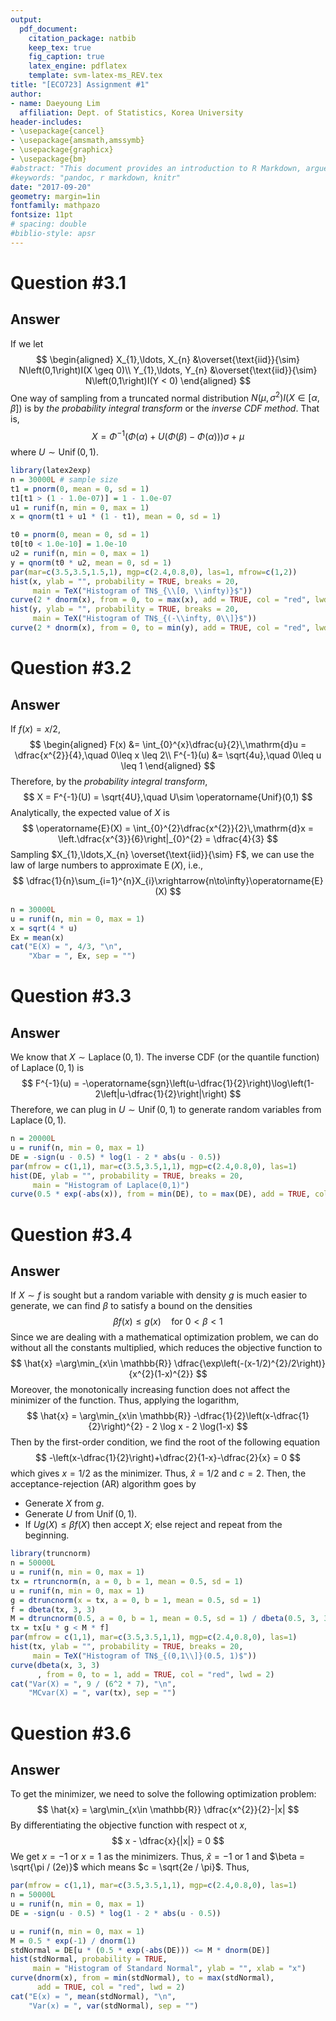 ```yaml
---
output: 
  pdf_document:
    citation_package: natbib
    keep_tex: true
    fig_caption: true
    latex_engine: pdflatex
    template: svm-latex-ms_REV.tex
title: "[ECO723] Assignment #1"
author:
- name: Daeyoung Lim
  affiliation: Dept. of Statistics, Korea University
header-includes:
- \usepackage{cancel}
- \usepackage{amsmath,amssymb}
- \usepackage{graphicx}
- \usepackage{bm}
#abstract: "This document provides an introduction to R Markdown, argues for its benefits, and presents a #sample manuscript template intended for an academic audience. I include basic syntax to R Markdown and a #minimal working example of how the analysis itself can be conducted within R with the `knitr` package."
#keywords: "pandoc, r markdown, knitr"
date: "2017-09-20"
geometry: margin=1in
fontfamily: mathpazo
fontsize: 11pt
# spacing: double
#biblio-style: apsr
---
```


# Question #3.1

## Answer
If we let
$$
\begin{aligned}
X_{1},\ldots, X_{n} &\overset{\text{iid}}{\sim} N\left(0,1\right)I(X \geq 0)\\
Y_{1},\ldots, Y_{n} &\overset{\text{iid}}{\sim} N\left(0,1\right)I(Y < 0)
\end{aligned}
$$
One way of sampling from a truncated normal distribution $N(\mu, \sigma^{2})I(X \in [\alpha, \beta])$ is by *the probability integral transform* or the *inverse CDF method*. That is,
$$
X = \Phi^{-1}(\Phi(\alpha)+U(\Phi(\beta)-\Phi(\alpha)))\sigma + \mu
$$
where $U\sim \operatorname{Unif}(0,1)$.
```r
library(latex2exp)
n = 30000L # sample size
t1 = pnorm(0, mean = 0, sd = 1)
t1[t1 > (1 - 1.0e-07)] = 1 - 1.0e-07
u1 = runif(n, min = 0, max = 1)
x = qnorm(t1 + u1 * (1 - t1), mean = 0, sd = 1)

t0 = pnorm(0, mean = 0, sd = 1)
t0[t0 < 1.0e-10] = 1.0e-10
u2 = runif(n, min = 0, max = 1)
y = qnorm(t0 * u2, mean = 0, sd = 1)
par(mar=c(3.5,3.5,1.5,1), mgp=c(2.4,0.8,0), las=1, mfrow=c(1,2))
hist(x, ylab = "", probability = TRUE, breaks = 20,
     main = TeX("Histogram of TN$_{\\[0, \\infty)}$"))
curve(2 * dnorm(x), from = 0, to = max(x), add = TRUE, col = "red", lwd = 2)
hist(y, ylab = "", probability = TRUE, breaks = 20,
     main = TeX("Histogram of TN$_{(-\\infty, 0\\]}$"))
curve(2 * dnorm(x), from = 0, to = min(y), add = TRUE, col = "red", lwd = 2)
```

# Question #3.2

## Answer
If $f(x) = x / 2$,
$$
\begin{aligned}
F(x) &= \int_{0}^{x}\dfrac{u}{2}\,\mathrm{d}u = \dfrac{x^{2}}{4},\quad 0\leq x \leq 2\\
F^{-1}(u) &= \sqrt{4u},\quad 0\leq u \leq 1
\end{aligned}
$$
Therefore, by the *probability integral transform*,
$$
X = F^{-1}(U) = \sqrt{4U},\quad U\sim \operatorname{Unif}(0,1)
$$
Analytically, the expected value of $X$ is
$$
\operatorname{E}(X) = \int_{0}^{2}\dfrac{x^{2}}{2}\,\mathrm{d}x = \left.\dfrac{x^{3}}{6}\right|_{0}^{2} = \dfrac{4}{3}
$$
Sampling $X_{1},\ldots,X_{n} \overset{\text{iid}}{\sim} F$, we can use the law of large numbers to approximate $\operatorname{E}(X)$, i.e.,
$$
\dfrac{1}{n}\sum_{i=1}^{n}X_{i}\xrightarrow{n\to\infty}\operatorname{E}(X)
$$
```r
n = 30000L
u = runif(n, min = 0, max = 1)
x = sqrt(4 * u)
Ex = mean(x)
cat("E(X) = ", 4/3, "\n",
    "Xbar = ", Ex, sep = "")
```

# Question #3.3

## Answer
We know that $X \sim \operatorname{Laplace}(0,1)$. The inverse CDF (or the quantile function) of $\operatorname{Laplace}(0,1)$ is
$$
F^{-1}(u) = -\operatorname{sgn}\left(u-\dfrac{1}{2}\right)\log\left(1-2\left|u-\dfrac{1}{2}\right|\right)
$$
Therefore, we can plug in $U\sim \operatorname{Unif}(0,1)$ to generate random variables from $\operatorname{Laplace}(0,1)$.
```r
n = 20000L
u = runif(n, min = 0, max = 1)
DE = -sign(u - 0.5) * log(1 - 2 * abs(u - 0.5))
par(mfrow = c(1,1), mar=c(3.5,3.5,1,1), mgp=c(2.4,0.8,0), las=1)
hist(DE, ylab = "", probability = TRUE, breaks = 20,
     main = "Histogram of Laplace(0,1)")
curve(0.5 * exp(-abs(x)), from = min(DE), to = max(DE), add = TRUE, col = "red", lwd = 2)
```

# Question #3.4

## Answer
If $X \sim f$ is sought but a random variable with density $g$ is much easier to generate, we can find $\beta$ to satisfy a bound on the densities
$$
\beta f(x)\leq g(x)\quad \text{for }0<\beta<1
$$
Since we are dealing with a mathematical optimization problem, we can do without all the constants multiplied, which reduces the objective function to
$$
\hat{x} =\arg\min_{x\in \mathbb{R}} \dfrac{\exp\left(-(x-1/2)^{2}/2\right)}{x^{2}(1-x)^{2}}
$$
Moreover, the monotonically increasing function does not affect the minimizer of the function. Thus, applying the logarithm,
$$
\hat{x} = \arg\min_{x\in \mathbb{R}} -\dfrac{1}{2}\left(x-\dfrac{1}{2}\right)^{2} - 2 \log x - 2 \log(1-x)
$$
Then by the first-order condition, we find the root of the following equation
$$
-\left(x-\dfrac{1}{2}\right)+\dfrac{2}{1-x}-\dfrac{2}{x} = 0
$$
which gives $x = 1/2$ as the minimizer. Thus, $\hat{x}=1/2$ and $c = 2$.
Then, the acceptance-rejection (AR) algorithm goes by

* Generate $X$ from $g$.
* Generate $U$ from $\operatorname{Unif}(0,1)$.
* If $Ug(X) \leq \beta f(X)$ then accept $X$; else reject and repeat from the beginning.
```r
library(truncnorm)
n = 50000L
u = runif(n, min = 0, max = 1)
tx = rtruncnorm(n, a = 0, b = 1, mean = 0.5, sd = 1)
u = runif(n, min = 0, max = 1)
g = dtruncnorm(x = tx, a = 0, b = 1, mean = 0.5, sd = 1)
f = dbeta(tx, 3, 3)
M = dtruncnorm(0.5, a = 0, b = 1, mean = 0.5, sd = 1) / dbeta(0.5, 3, 3)
tx = tx[u * g < M * f]
par(mfrow = c(1,1), mar=c(3.5,3.5,1,1), mgp=c(2.4,0.8,0), las=1)
hist(tx, ylab = "", probability = TRUE, breaks = 20,
     main = TeX("Histogram of TN$_{(0,1\\]}(0.5, 1)$"))
curve(dbeta(x, 3, 3)
      , from = 0, to = 1, add = TRUE, col = "red", lwd = 2)
cat("Var(X) = ", 9 / (6^2 * 7), "\n",
    "MCvar(X) = ", var(tx), sep = "")
```

# Question #3.6

## Answer
To get the minimizer, we need to solve the following optimization problem:
$$
\hat{x} = \arg\min_{x\in \mathbb{R}} \dfrac{x^{2}}{2}-|x|
$$
By differentiating the objective function with respect ot $x$,
$$
x - \dfrac{x}{|x|} = 0
$$
We get $x = -1$ or $x = 1$ as the minimizers. Thus, $\hat{x} = -1$ or $1$ and $\beta = \sqrt{\pi / (2e)}$ which means $c = \sqrt{2e / \pi}$. Thus,
```r
par(mfrow = c(1,1), mar=c(3.5,3.5,1,1), mgp=c(2.4,0.8,0), las=1)
n = 50000L
u = runif(n, min = 0, max = 1)
DE = -sign(u - 0.5) * log(1 - 2 * abs(u - 0.5))

u = runif(n, min = 0, max = 1)
M = 0.5 * exp(-1) / dnorm(1)
stdNormal = DE[u * (0.5 * exp(-abs(DE))) <= M * dnorm(DE)]
hist(stdNormal, probability = TRUE,
     main = "Histogram of Standard Normal", ylab = "", xlab = "x")
curve(dnorm(x), from = min(stdNormal), to = max(stdNormal),
      add = TRUE, col = "red", lwd = 2)
cat("E(x) = ", mean(stdNormal), "\n",
    "Var(x) = ", var(stdNormal), sep = "")
```